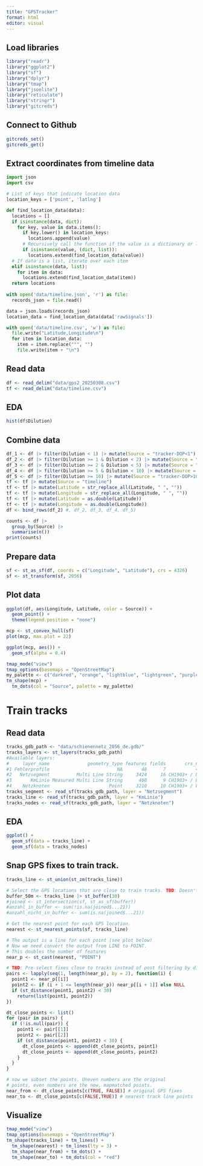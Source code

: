 ```yaml
---
title: "GPSTracker"
format: html
editor: visual
---
```


## Load libraries

```r
library("readr")
library("ggplot2")
library("sf")
library("dplyr")
library("tmap")
library("jsonlite")
library("reticulate")
library("stringr")
library("gitcreds")
```

## Connect to Github

```r
gitcreds_set()
gitcreds_get()
```

## Extract coordinates from timeline data

```python
import json
import csv

# List of keys that indicate location data
location_keys = ['point', 'latlng']

def find_location_data(data):
  locations = []
  if isinstance(data, dict):
    for key, value in data.items():
      if key.lower() in location_keys:
        locations.append(value)
      # Recursively call the function if the value is a dictionary or list
      if isinstance(value, (dict, list)):
        locations.extend(find_location_data(value))
  # If data is a list, iterate over each item
  elif isinstance(data, list):
    for item in data:
      locations.extend(find_location_data(item))
  return locations
  
with open('data/timeline.json', 'r') as file:
  records_json = file.read()

data = json.loads(records_json)
location_data = find_location_data(data['rawSignals'])

with open('data/timeline.csv', 'w') as file:
  file.write("Latitude,Longitude\n")
  for item in location_data:
    item = item.replace("°", "")
    file.write(item + "\n")
```

## Read data

```r
df <- read_delim("data/gps2_20250308.csv")
tf <- read_delim("data/timeline.csv")
```

## EDA

```r
hist(df$Dilution)
```

## Combine data

```r
df_1 <- df |> filter(Dilution < 1) |> mutate(Source = "tracker-DOP<1")
df_2 <- df |> filter(Dilution >= 1 & Dilution < 2) |> mutate(Source = "tracker-DOP<2")
df_3 <- df |> filter(Dilution >= 2 & Dilution < 5) |> mutate(Source = "tracker-DOP<5")
df_4 <- df |> filter(Dilution >= 5 & Dilution < 10) |> mutate(Source = "tracker-DOP<10")
df_5 <- df |> filter(Dilution >= 10) |> mutate(Source = "tracker-DOP>10")
tf <- tf |> mutate(Source = "timeline")
tf <- tf |> mutate(Latitude = str_replace_all(Latitude, " ", ""))
tf <- tf |> mutate(Longitude = str_replace_all(Longitude, " ", ""))
tf <- tf |> mutate(Latitude = as.double(Latitude))
tf <- tf |> mutate(Longitude = as.double(Longitude))
df <- bind_rows(df_2) #, df_2, df_3, df_4, df_5)

counts <- df |> 
  group_by(Source) |> 
  summarise(n())
print(counts)
```

## Prepare data

```r
sf <- st_as_sf(df, coords = c("Longitude", "Latitude"), crs = 4326)
sf <- st_transform(sf, 2056)
```

## Plot data

```r
ggplot(df, aes(Longitude, Latitude, color = Source)) +
  geom_point() +
  theme(legend.position = "none")
```

```r
mcp <- st_convex_hull(sf)
plot(mcp, max.plot = 22)
```

```r
ggplot(mcp, aes()) +
  geom_sf(alpha = 0.4)
```

```r
tmap_mode("view")
tmap_options(basemaps = "OpenStreetMap")
my_palette <- c("darkred", "orange", "lightblue", "lightgreen", "purple", "pink")
tm_shape(mcp) +
  tm_dots(col = "Source", palette = my_palette)
```

# Train tracks

## Read data
```r
tracks_gdb_path <- "data/schienennetz_2056_de.gdb/"
tracks_layers <- st_layers(tracks_gdb_path)
#Available layers:
#     layer_name              geometry_type features fields       crs_name
#1 Fehlerprofile                         NA       48      7           <NA>
#2   Netzsegment          Multi Line String     3424     16 CH1903+ / LV95
#3       KmLinie Measured Multi Line String      460      9 CH1903+ / LV95
#4    Netzknoten                      Point     3210     10 CH1903+ / LV95
tracks_segment <- read_sf(tracks_gdb_path, layer = "Netzsegment")
tracks_line <- read_sf(tracks_gdb_path, layer = "KmLinie")
tracks_nodes <- read_sf(tracks_gdb_path, layer = "Netzknoten")
```

## EDA
```r
ggplot() +
  geom_sf(data = tracks_line) +
  geom_sf(data = tracks_nodes)
```

## Snap GPS fixes to train track.
```r
tracks_line <- st_union(st_zm(tracks_line))

# Select the GPS locations that are close to train tracks. TBD: Doesn't work.
buffer_50m <- tracks_line |> st_buffer(30)
#joined <- st_intersection(sf, st_as_sf(buffer))
#anzahl_in_buffer <- sum(!is.na(joined$...21))
#anzahl_nicht_in_buffer <- sum(is.na(joined$...21))

# Get the nearest point for each GPS location. 
nearest <- st_nearest_points(sf, tracks_line)

# The output is a line for each point (see plot below)
# Now we need convert the output from LINE to POINT. 
# This doubles the number of features
near_p <- st_cast(nearest, "POINT")

# TBD: Pre-select fixes close to tracks instead of post filtering by distance.
pairs <- lapply(seq(1, length(near_p), by = 2), function(i) {
  point1 <- near_p[[i]]
  point2 <- if (i + 1 <= length(near_p)) near_p[[i + 1]] else NULL
  if (st_distance(point1, point2) < 30)
    return(list(point1, point2))
})

dt_close_points <- list()
for (pair in pairs) {
  if (!is.null(pair)) {
    point1 <- pair[[1]]
    point2 <- pair[[2]]
    if (st_distance(point1, point2) < 30) {
      dt_close_points <- append(dt_close_points, point1)
      dt_close_points <- append(dt_close_points, point2)
    }
  }
}

# now we subset the points. Uneven numbers are the original
# points, even numbers are the new, mapmatched points.
near_from <- dt_close_points[c(TRUE, FALSE)] # original GPS fixes
near_to <- dt_close_points[c(FALSE,TRUE)] # nearest track line points
```

## Visualize
```r
tmap_mode("view")
tmap_options(basemaps = "OpenStreetMap")
tm_shape(tracks_line) + tm_lines() +
  tm_shape(nearest) + tm_lines(lty = 3) +
  tm_shape(near_from) + tm_dots() +
  tm_shape(near_to) + tm_dots(col = "red")
```
